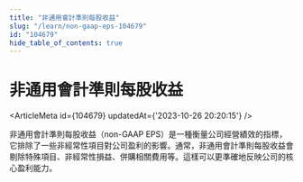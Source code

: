 ```yaml
---
title: "非通用會計準則每股收益"
slug: "/learn/non-gaap-eps-104679"
id: "104679"
hide_table_of_contents: true
---
```



# 非通用會計準則每股收益

<ArticleMeta id={104679} updatedAt={'2023-10-26 20:20:15'} />
<div className='border-solid border-b border-t-0 my-4 border-[var(--ifm-color-gray-300)]' />

非通用會計準則每股收益（non-GAAP EPS）是一種衡量公司經營績效的指標，它排除了一些非經常性項目對公司盈利的影響。通常，非通用會計準則每股收益會剔除特殊項目、非經常性損益、併購相關費用等。這樣可以更準確地反映公司的核心盈利能力。
